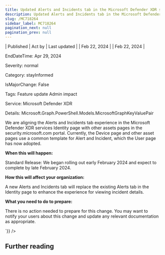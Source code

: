 ```yaml
---
title: Updated Alerts and Incidents tab in the Microsoft Defender XDR services Identity page
description: Updated Alerts and Incidents tab in the Microsoft Defender XDR services Identity page
slug: /MC718264
sidebar_label: MC718264
pagination_next: null
pagination_prev: null
---
```



| Published | Act by | Last updated |
| Feb 22, 2024 |  | Feb 22, 2024 |

EndDateTime: Apr 29, 2024

Severity: normal

Category: stayInformed

IsMajorChange: False

Tags: Feature update Admin impact

Service: Microsoft Defender XDR

Details: Microsoft.Graph.PowerShell.Models.MicrosoftGraphKeyValuePair

<div dangerouslySetInnerHTML={{__html:`
<p>We are aligning the Alerts and Incidents tab experience in the Microsoft Defender XDR services Identity page with other assets pages in the security.microsoft.com portal. Currently, the Device page and other asset pages use a common template for Alert and Incident, which the User page has now adopted.&nbsp;</p><p><b>When this will happen:</b> </p><p>Standard Release: We began rolling out early February 2024 and expect to complete by late February 2024.</p><p><b>How this will affect your organization:</b></p><p>A new Alerts and Incidents tab will replace the existing Alerts tab in the Identity page to enhance the experience for viewing incident details.</p><p><b>What you need to do to prepare:</b></p><p>There is no action needed to prepare for this change. You may want to notify your users about this change and update any relevant documentation as appropriate.</p>
`}} />

## Further reading

